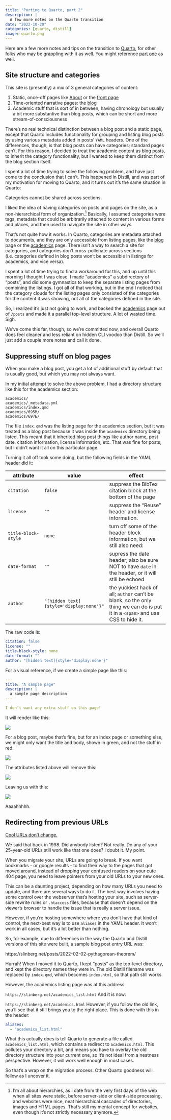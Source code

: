 ```yaml
---
title: "Porting to Quarto, part 2"
description: |
  A few more notes on the Quarto transition
date: "2022-10-20"
categories: [quarto, distill]
image: quarto.png
---
```


Here are a few more notes and tips on the transition to [Quarto](https://quarto.org), for other folks who may be grappling with it as well. You might reference [part one](../2022-10-01_distill_to_quarto_part_1/index.qmd) as well.

## Site structure and categories

This site is (presently) a mix of 3 general categories of content:

1.  Static, once-off pages like [About](/steve.qmd) or the [front page](/index.qmd)
2.  Time-oriented narrative pages: the [blog](/blog.qmd)
3.  Academic stuff that is sort of in between, having chronology but usually a bit more substantive than blog posts, which can be short and more stream-of-consciousness

There's no real technical distinction between a blog post and a static page, except that Quarto includes functionality for grouping and listing blog posts by using various metadata added in posts' `YAML` headers. One of the differences, though, is that blog posts can have categories; standard pages can't. For this reason, I decided to treat the academic content as blog posts, to inherit the category functionality, but I wanted to keep them distinct from the blog section itself.

I spent a lot of time trying to solve the following problem, and have just come to the conclusion that I can't. This happened in Distill, and was part of my motivation for moving to Quarto, and it turns out it's the same situation in Quarto:

::: callout
Categories cannot be shared across sections.
:::

I liked the idea of having categories on posts and pages on the site, as a non-hierarchical form of organization.[^1] Basically, I assumed categories were tags, metadata that could be arbitrarily attached to content in various forms and places, and then used to navigate the site in other ways.

[^1]: I'm all about hierarchies, as I date from the very first days of the web when all sites were static, before server-side or client-side processing, and websites were nice, neat hierarchical cascades of directories, images and HTML pages. That's still my mental concept for websites, even though it's not strictly necessary anymore.

That's not quite how it works. In Quarto, categories are metadata attached to documents, and they are only accessible from listing pages, like the [blog](/blog.qmd) page or the [academics](/academics.qmd) page. There isn't a way to search a site for categories, and categories don't cross-pollenate across sections (i.e. categories defined in blog posts won't be accessible in listings for academics, and vice versa).

I spent a lot of time trying to find a workaround for this, and up until this morning I thought I was close. I made "academics" a subdirectory of "posts", and did some gymnastics to keep the separate listing pages from combining the listings. I got all of that working, but in the end I noticed that the category clouds for the listing pages only consisted of the categories for the content it was showing, not all of the categories defined in the site.

So, I realized it's just not going to work, and backed the [academics](/academics.qmd) page out of `/posts` and made it a parallel top-level structure. A lot of wasted time. Sigh.

We've come this far, though, so we're committed now, and overall Quarto does feel cleaner and less reliant on hidden CLI voodoo than Distill. So we'll just add a couple more notes and call it done.

## Suppressing stuff on blog pages

When you make a blog post, you get a lot of additional stuff by default that is usually good, but which you may not always want.

In my initial attempt to solve the above problem, I had a directory structure like this for the academics section:

    academics/
    academics/_metadata.yml
    academics/index.qmd
    academics/695M/
    academics/697E/

The file `index.qmd` was the listing page for the academics section, but it was treated as a blog post because it was inside the `academics` directory being listed. This meant that it inherited blog post things like author name, post date, citation information, license information, etc. That was fine for posts, but I didn't want it all on this particular page.

Turning it all off took some doing, but the following fields in the YAML header did it:

| attribute           | value                                   | effect                                                                                                                         |
|-------------------|---------------------|---------------------------------|
| `citation`          | `false`                                 | suppress the BibTex citation block at the bottom of the page                                                                   |
| `license`           | `""`                                    | suppress the "Reuse" header and license information.                                                                           |
| `title-block-style` | `none`                                  | turn off some of the header block information, but we still also need:                                                         |
| `date-format`       | `""`                                    | supress the date header; also be sure NOT to have `date` in the header, or it will still be echoed                             |
| `author`            | `"[hidden text]{style='display:none'}"` | the yuckiest hack of all; `author` can't be blank, so the only thing we can do is put it in a `<span>` and use CSS to hide it. |

The raw code is:

```yaml
citation: false
license: ""
title-block-style: none
date-format: ""
author: "[hidden text]{style='display:none'}"
```

For a visual reference, if we create a simple page like this:

```yaml 
---
title: "A sample page"
description: |
  a sample page description
---

I don't want any extra stuff on this page!
```

It will render like this:

![](sample_1.png)

For a blog post, maybe that's fine, but for an index page or something else, we might only want the title and body, shown in green, and not the stuff in red:

![](sample_2.png)

The attributes listed above will remove this:

![](sample_3.png)

Leaving us with this:

![](sample_4.png)

Aaaahhhhh.


## Redirecting from previous URLs

[Cool URLs don't change.](https://www.w3.org/Provider/Style/URI)

We said that back in 1998. Did anybody listen? Not really. Do any of your 25-year-old URLs still work like that one does? I doubt it. My point.

When you migrate your site, URLs are going to break. If you want bookmarks - or google results - to find their way to the pages that got moved around, instead of dropping your confused readers on your cute 404 page, you need to leave pointers from your old URLs to your new ones.

This can be a daunting project, depending on how many URLs you need to update, and there are several ways to do it. The best way involves having some control over the webserver that's hosting your site, such as server-side rewrite rules or `.htaccess` files, because that doesn't depend on the viewer's browser to handle the issue that is really a server issue.

However, if you're hosting somewhere where you don't have that kind of control, the next-best way is to use `aliases` in the YAML header. It won't work in all cases, but it's a lot better than nothing. 

So, for example, due to differences in the way the Quarto and Distill versions of this site were built, a sample blog post entry URL was:

https://slinberg.net/posts/2022-02-02-pythagorean-theorem/

Hurrah! When I moved it to Quarto, I kept "posts" as the top-level directory, and kept the directory names they were in. The old Distill filename was replaced by `index.qmd`, which becomes `index.html`, so that path still works.

However, the academics listing page was at this address:

`https://slinberg.net/academics_list.html
`
And it is now:

`https://slinberg.net/academics.html
`
However, if you follow the old link, you'll see that it still brings you to the right place. This is done with this in the header:

```yaml
aliases: 
  - "academics_list.html"
```

What this actually does is tell Quarto to generate a file called `academics_list.html`, which contains a redirect to `academics.html`. This pollutes your directory a bit, and means you have to overlay the old directory structure into your current one, so it's not ideal from a neatness perspective. However, it will work well enough in most cases.

So that's a wrap on the migration process. Other Quarto goodness will follow as I uncover it.

